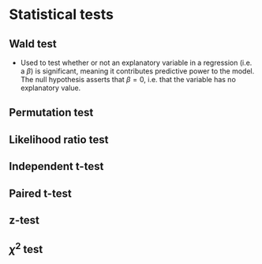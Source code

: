 # Statistical tests

## Wald test
- Used to test whether or not an explanatory variable in a regression (i.e. a $\beta$) is significant, meaning it contributes predictive power to the model. The null hypothesis asserts that $\beta = 0$, i.e. that the variable has no explanatory value.

## Permutation test

## Likelihood ratio test

## Independent t-test

## Paired t-test

## z-test

## $\chi^2$ test
